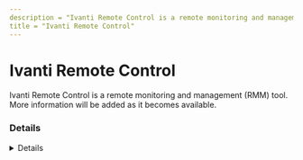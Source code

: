 ---
description = "Ivanti Remote Control is a remote monitoring and management (RMM) tool. More information will be added as it becomes available."
title = "Ivanti Remote Control"
---



# Ivanti Remote Control

Ivanti Remote Control is a remote monitoring and management (RMM) tool. More information will be added as it becomes available.

### Details
<Details author={""}
         category={""}
         created={""}
         website={""}
         lastModified={"2024-02-09"}
         privileges={""}
         free={ false }
         verification={ false }
/>

#### Installation Paths
<Card code={ ["IvantiRemoteControl.exe", "ArcUI.exe", "AgentlessRC.exe"] }/>





### Forensic Artifacts




#### Network Artifacts
<EuiSpacer size="xl"/>
<NetworkArtifactsTable data={ [{"Description": "Known remote domains", "Domains": ["*.ivanticloud.com"], "Ports": []}] }/>




### Detections
- Detects potential network activity of Ivanti Remote Control RMM tool
  - [Sigma Rule](https://github.com/magicsword-io/LOLRMM/blob/main/detections/sigma/ivanti_remote_control_network_sigma.yml)
- Detects potential processes activity of Ivanti Remote Control RMM tool
  - [Sigma Rule](https://github.com/magicsword-io/LOLRMM/blob/main/detections/sigma/ivanti_remote_control_processes_sigma.yml)

### References
- [https://rc1.ivanticloud.com/](https://rc1.ivanticloud.com/)

